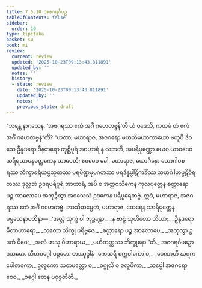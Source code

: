 ```yaml
---
title: 7.5.10 အဇဂရင်္ဂပဉှ
tableOfContents: false
sidebar:
  order: 10
type: tipitaka
basket: su
book: mi
review:
  current: review
  updated: '2025-10-23T09:13:43.811891'
  updated_by: ''
  notes: ''
  history:
  - state: review
    date: '2025-10-23T09:13:43.811891'
    updated_by: ''
    notes: ''
    previous_state: draft
---
```



<ReviewStatus review={frontmatter.review} showDetails={true} />

<HypothesisAnnotation frontmatter={frontmatter} />

<DynamicBreadcrumb />

<Division number="274" book="mi" e="ch" v="28">

<Paragraph number="1928" book="mi">
“ဘန္တေ နာဂသေန, ‘အဇဂရဿ ဧကံ အင်္ဂံ ဂဟေတဗ္ဗန်’တိ ယံ ဝဒေသိ, ကတမံ တံ ဧကံ အင်္ဂံ ဂဟေတဗ္ဗန်”တိ? “ယထာ, မဟာရာဇ, အဇဂရော မဟတိမဟာကာယော ဗဟူပိ ဒိဝသေ ဦနူဒရော ဒီနတရော ကုစ္ဆိပူရံ အာဟာရံ န လဘတိ, အပရိပုဏ္ဏော ယေဝ ယာဝဒေဝ သရီရယာပနမတ္တကေန ယာပေတိ; ဧဝမေဝ ခေါ, မဟာရာဇ, ယောဂိနော ယောဂါဝစရဿ ဘိက္ခာစရိယပ္ပသုတဿ ပရပိဏ္ဍမုပဂတဿ ပရဒိန္နပ္ပါဋိကင်္ခိဿ သယင်္ဂါဟပ္ပဋိဝိရတဿ ဒုလ္လဘံ ဥဒရပရိပူရံ အာဟာရံ, အပိ စ အတ္ထဝသိကေန ကုလပုတ္တေန စတ္တာရော ပဉ္စ အာလောပေ အဘုဉ္ဇိတွာ အဝသေသံ ဥဒကေန ပရိပူရေတဗ္ဗံ. ဣဒံ, မဟာရာဇ, အဇဂရဿ ဧကံ အင်္ဂံ ဂဟေတဗ္ဗံ. ဘာသိတမ္ပေတံ, မဟာရာဇ, ထေရေန သာရိပုတ္တေန ဓမ္မသေနာပတိနာ—
</Paragraph>

<Paragraph number="1929" type="verses" book="mi">
_‘အလ္လံ သုက္ခံ ဝါ ဘုဉ္ဇန္တော,_  
_န ဗာဠှံ သုဟိတော သိယာ;_  
_ဦနူဒရော မိတာဟာရော,_  
_သတော ဘိက္ခု ပရိဗ္ဗဇေ._  

</Paragraph>

<Paragraph number="1930" type="verses" book="mi">
_စတ္တာရော ပဉ္စ အာလောပေ,_  
_အဘုတွာ ဥဒကံ ပိဝေ;_  
_အလံ ဖာသု ဝိဟာရာယ,_  
_ပဟိတတ္တဿ ဘိက္ခုနော’”တိ._  


</Paragraph>
</Division>

<Paragraph number="1931" type="center" book="mi">
အဇဂရင်္ဂပဉှော ဒသမော.



</Paragraph>

<Paragraph number="1932" type="center" book="mi">
သီဟဝဂ္ဂေါ ပဉ္စမော.



</Paragraph>

<Paragraph number="1933" type="center" book="mi">
တဿုဒ္ဒါနံ


</Paragraph>

<Paragraph number="1934" type="verses" book="mi">
_ကေသရီ စက္ကဝါကော စ,_  
_ပေဏာဟိ ဃရကပေါတကော;_  
ဥလူကော သတပတ္တော စ,_  
_ဝဂ္ဂုလိ စ ဇလူပိကာ;_  
_သပ္ပေါ အဇဂရော စေဝ,_  
_ဝဂ္ဂေါ တေန ပဝုစ္စတီတိ._
</Paragraph>